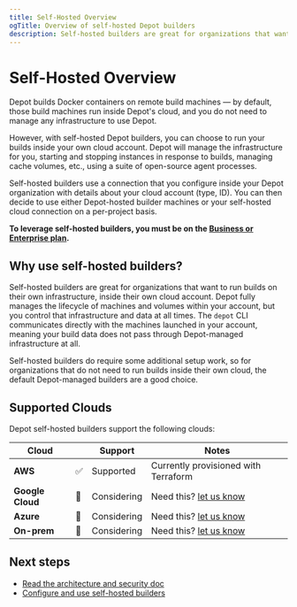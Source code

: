 ```yaml
---
title: Self-Hosted Overview
ogTitle: Overview of self-hosted Depot builders
description: Self-hosted builders are great for organizations that want to run builds on their own infrastructure, inside of their own cloud.
---
```


# Self-Hosted Overview

Depot builds Docker containers on remote build machines — by default, those build machines run inside Depot's cloud, and you do not need to manage any infrastructure to use Depot.

However, with self-hosted Depot builders, you can choose to run your builds inside your own cloud account. Depot will manage the infrastructure for you, starting and stopping instances in response to builds, managing cache volumes, etc., using a suite of open-source agent processes.

Self-hosted builders use a connection that you configure inside your Depot organization with details about your cloud account (type, ID). You can then decide to use either Depot-hosted builder machines or your self-hosted cloud connection on a per-project basis.

**To leverage self-hosted builders, you must be on the [Business or Enterprise plan](/pricing).**

## Why use self-hosted builders?

Self-hosted builders are great for organizations that want to run builds on their own infrastructure, inside their own cloud account. Depot fully manages the lifecycle of machines and volumes within your account, but you control that infrastructure and data at all times. The `depot` CLI communicates directly with the machines launched in your account, meaning your build data does not pass through Depot-managed infrastructure at all.

Self-hosted builders do require some additional setup work, so for organizations that do not need to run builds inside their own cloud, the default Depot-managed builders are a good choice.

## Supported Clouds

Depot self-hosted builders support the following clouds:

| Cloud            |     | Support     | Notes                                           |
| ---------------- | --- | ----------- | ----------------------------------------------- |
| **AWS**          | ✅  | Supported   | Currently provisioned with Terraform            |
| **Google Cloud** | 🤔  | Considering | Need this? [let us know](mailto:help@depot.dev) |
| **Azure**        | 🤔  | Considering | Need this? [let us know](mailto:help@depot.dev) |
| **On-prem**      | 🤔  | Considering | Need this? [let us know](mailto:help@depot.dev) |

## Next steps

- [Read the architecture and security doc](/docs/self-hosted/architecture)
- [Configure and use self-hosted builders](/docs/self-hosted/setup-and-usage)
